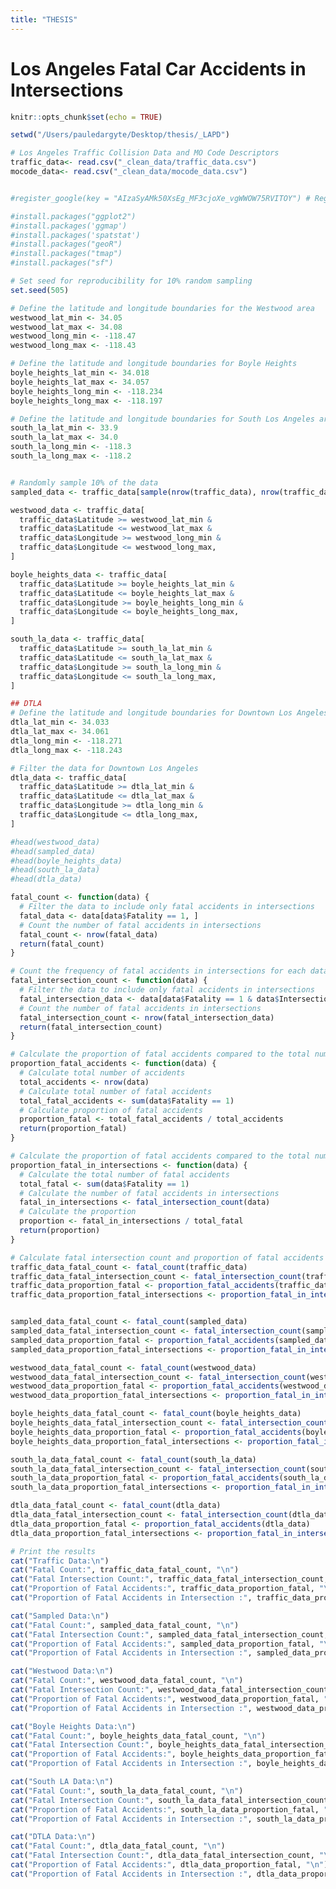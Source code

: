 ```yaml
---
title: "THESIS"
---
```


# Los Angeles Fatal Car Accidents in Intersections

```r

knitr::opts_chunk$set(echo = TRUE)

setwd("/Users/pauledargyte/Desktop/thesis/_LAPD")

# Los Angeles Traffic Collision Data and MO Code Descriptors
traffic_data<- read.csv("_clean_data/traffic_data.csv")
mocode_data<- read.csv("_clean_data/mocode_data.csv")


#register_google(key = "AIzaSyAMk50XsEg_MF3cjoXe_vgWWOW75RVITOY") # Register Google API key
```


```r
#install.packages("ggplot2")
#install.packages('ggmap')
#install.packages('spatstat')
#install.packages("geoR")
#install.packages("tmap")
#install.packages("sf")
```

```r
# Set seed for reproducibility for 10% random sampling 
set.seed(505)

# Define the latitude and longitude boundaries for the Westwood area
westwood_lat_min <- 34.05
westwood_lat_max <- 34.08
westwood_long_min <- -118.47
westwood_long_max <- -118.43

# Define the latitude and longitude boundaries for Boyle Heights
boyle_heights_lat_min <- 34.018
boyle_heights_lat_max <- 34.057
boyle_heights_long_min <- -118.234
boyle_heights_long_max <- -118.197

# Define the latitude and longitude boundaries for South Los Angeles area
south_la_lat_min <- 33.9
south_la_lat_max <- 34.0
south_la_long_min <- -118.3
south_la_long_max <- -118.2


# Randomly sample 10% of the data
sampled_data <- traffic_data[sample(nrow(traffic_data), nrow(traffic_data) * 0.1), ]

westwood_data <- traffic_data[
  traffic_data$Latitude >= westwood_lat_min &
  traffic_data$Latitude <= westwood_lat_max &
  traffic_data$Longitude >= westwood_long_min &
  traffic_data$Longitude <= westwood_long_max,
]

boyle_heights_data <- traffic_data[
  traffic_data$Latitude >= boyle_heights_lat_min &
  traffic_data$Latitude <= boyle_heights_lat_max &
  traffic_data$Longitude >= boyle_heights_long_min &
  traffic_data$Longitude <= boyle_heights_long_max,
]

south_la_data <- traffic_data[
  traffic_data$Latitude >= south_la_lat_min &
  traffic_data$Latitude <= south_la_lat_max &
  traffic_data$Longitude >= south_la_long_min &
  traffic_data$Longitude <= south_la_long_max,
]

## DTLA
# Define the latitude and longitude boundaries for Downtown Los Angeles
dtla_lat_min <- 34.033
dtla_lat_max <- 34.061
dtla_long_min <- -118.271
dtla_long_max <- -118.243

# Filter the data for Downtown Los Angeles
dtla_data <- traffic_data[
  traffic_data$Latitude >= dtla_lat_min &
  traffic_data$Latitude <= dtla_lat_max &
  traffic_data$Longitude >= dtla_long_min &
  traffic_data$Longitude <= dtla_long_max,
]

#head(westwood_data)
#head(sampled_data)
#head(boyle_heights_data)
#head(south_la_data)
#head(dtla_data)
```

```r
fatal_count <- function(data) {
  # Filter the data to include only fatal accidents in intersections
  fatal_data <- data[data$Fatality == 1, ]
  # Count the number of fatal accidents in intersections
  fatal_count <- nrow(fatal_data)
  return(fatal_count)
}

# Count the frequency of fatal accidents in intersections for each dataset
fatal_intersection_count <- function(data) {
  # Filter the data to include only fatal accidents in intersections
  fatal_intersection_data <- data[data$Fatality == 1 & data$Intersection == "Yes", ]
  # Count the number of fatal accidents in intersections
  fatal_intersection_count <- nrow(fatal_intersection_data)
  return(fatal_intersection_count)
}

# Calculate the proportion of fatal accidents compared to the total number of accidents for each dataset
proportion_fatal_accidents <- function(data) {
  # Calculate total number of accidents
  total_accidents <- nrow(data)
  # Calculate total number of fatal accidents
  total_fatal_accidents <- sum(data$Fatality == 1)
  # Calculate proportion of fatal accidents
  proportion_fatal <- total_fatal_accidents / total_accidents
  return(proportion_fatal)
}

# Calculate the proportion of fatal accidents compared to the total number of fatal accidents
proportion_fatal_in_intersections <- function(data) {
  # Calculate the total number of fatal accidents
  total_fatal <- sum(data$Fatality == 1)
  # Calculate the number of fatal accidents in intersections
  fatal_in_intersections <- fatal_intersection_count(data)
  # Calculate the proportion
  proportion <- fatal_in_intersections / total_fatal
  return(proportion)
}

# Calculate fatal intersection count and proportion of fatal accidents for each dataset
traffic_data_fatal_count <- fatal_count(traffic_data)
traffic_data_fatal_intersection_count <- fatal_intersection_count(traffic_data)
traffic_data_proportion_fatal <- proportion_fatal_accidents(traffic_data)
traffic_data_proportion_fatal_intersections <- proportion_fatal_in_intersections(traffic_data)


sampled_data_fatal_count <- fatal_count(sampled_data)
sampled_data_fatal_intersection_count <- fatal_intersection_count(sampled_data)
sampled_data_proportion_fatal <- proportion_fatal_accidents(sampled_data)
sampled_data_proportion_fatal_intersections <- proportion_fatal_in_intersections(sampled_data)

westwood_data_fatal_count <- fatal_count(westwood_data)
westwood_data_fatal_intersection_count <- fatal_intersection_count(westwood_data)
westwood_data_proportion_fatal <- proportion_fatal_accidents(westwood_data)
westwood_data_proportion_fatal_intersections <- proportion_fatal_in_intersections(westwood_data)

boyle_heights_data_fatal_count <- fatal_count(boyle_heights_data)
boyle_heights_data_fatal_intersection_count <- fatal_intersection_count(boyle_heights_data)
boyle_heights_data_proportion_fatal <- proportion_fatal_accidents(boyle_heights_data)
boyle_heights_data_proportion_fatal_intersections <- proportion_fatal_in_intersections(boyle_heights_data)

south_la_data_fatal_count <- fatal_count(south_la_data)
south_la_data_fatal_intersection_count <- fatal_intersection_count(south_la_data)
south_la_data_proportion_fatal <- proportion_fatal_accidents(south_la_data)
south_la_data_proportion_fatal_intersections <- proportion_fatal_in_intersections(south_la_data)

dtla_data_fatal_count <- fatal_count(dtla_data)
dtla_data_fatal_intersection_count <- fatal_intersection_count(dtla_data)
dtla_data_proportion_fatal <- proportion_fatal_accidents(dtla_data)
dtla_data_proportion_fatal_intersections <- proportion_fatal_in_intersections(dtla_data)

# Print the results
cat("Traffic Data:\n")
cat("Fatal Count:", traffic_data_fatal_count, "\n")
cat("Fatal Intersection Count:", traffic_data_fatal_intersection_count, "\n")
cat("Proportion of Fatal Accidents:", traffic_data_proportion_fatal, "\n\n")
cat("Proportion of Fatal Accidents in Intersection :", traffic_data_proportion_fatal_intersections, "\n\n")

cat("Sampled Data:\n")
cat("Fatal Count:", sampled_data_fatal_count, "\n")
cat("Fatal Intersection Count:", sampled_data_fatal_intersection_count, "\n")
cat("Proportion of Fatal Accidents:", sampled_data_proportion_fatal, "\n\n")
cat("Proportion of Fatal Accidents in Intersection :", sampled_data_proportion_fatal_intersections, "\n\n")

cat("Westwood Data:\n")
cat("Fatal Count:", westwood_data_fatal_count, "\n")
cat("Fatal Intersection Count:", westwood_data_fatal_intersection_count, "\n")
cat("Proportion of Fatal Accidents:", westwood_data_proportion_fatal, "\n\n")
cat("Proportion of Fatal Accidents in Intersection :", westwood_data_proportion_fatal_intersections, "\n\n")

cat("Boyle Heights Data:\n")
cat("Fatal Count:", boyle_heights_data_fatal_count, "\n")
cat("Fatal Intersection Count:", boyle_heights_data_fatal_intersection_count, "\n")
cat("Proportion of Fatal Accidents:", boyle_heights_data_proportion_fatal, "\n")
cat("Proportion of Fatal Accidents in Intersection :", boyle_heights_data_proportion_fatal_intersections, "\n\n")

cat("South LA Data:\n")
cat("Fatal Count:", south_la_data_fatal_count, "\n")
cat("Fatal Intersection Count:", south_la_data_fatal_intersection_count, "\n")
cat("Proportion of Fatal Accidents:", south_la_data_proportion_fatal, "\n")
cat("Proportion of Fatal Accidents in Intersection :", south_la_data_proportion_fatal_intersections, "\n\n")

cat("DTLA Data:\n")
cat("Fatal Count:", dtla_data_fatal_count, "\n")
cat("Fatal Intersection Count:", dtla_data_fatal_intersection_count, "\n")
cat("Proportion of Fatal Accidents:", dtla_data_proportion_fatal, "\n")
cat("Proportion of Fatal Accidents in Intersection :", dtla_data_proportion_fatal_intersections, "\n\n")

```







    
